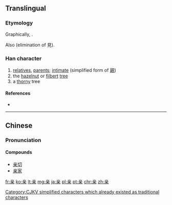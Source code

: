 {{also|親}}
==Translingual==
{{stroke order|strokes=9}}

===Etymology===
Graphically, {{Han compound|立|木}}.

Also {{Han simp|親}} (elimination of 見).

===Han character===
{{Han char|rn=8|rad=亠|as=07|sn=9|four=|canj=卜廿木 (YTD)|ids=⿱[[立]][[朩]]}}

# [[relatives]], [[parents]]; [[intimate]] (simplified form of [[親]])
# the [[hazelnut]] or [[filbert]] [[tree]]
# a [[thorny]] tree

====References====
* {{Han ref|kx=0089.081|dkj=00311|hdz=42707.070|uh=4EB2|ud=20146}}

----

==Chinese==
{{zh-hanzi-box|亲|亲/[[親]]}}

===Pronunciation===
{{zh-pron
|m=qīn
|c=can1
|mc=y
|oc=y
|ma=Zh-qin.ogg
|cat=n,a
}}

====Compounds====
* [[亲切]]
* [[亲家]]

[[Category:CJKV simplified characters which already existed as traditional characters]]

[[fr:亲]]
[[ko:亲]]
[[lt:亲]]
[[mg:亲]]
[[ja:亲]]
[[pl:亲]]
[[pt:亲]]
[[chr:亲]]
[[zh:亲]]